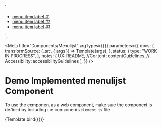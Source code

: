 
<!-- Import component and component styles -->


<!-- Import Docs -->


  `<div class="utrecht-html">
    <ul class="utrecht-menulijst">
        <li class="utrecht-menulijst__item utrecht-menulijst__item--active">
          <a href="#">menu item label #1</a>
        </li>
        <li class="utrecht-menulijst__item">
          <a href="#">menu item label #2</a>
        </li>
         <li class="utrecht-menulijst__item">
          <a href="#">menu item label #3</a>
        </li>
    </ul>
</div>
`;

<Meta
  title="Components/Menulijst"
  argTypes={{}}
  parameters={{
    docs: {
      transformSource: (_src, { args }) => Template(args),
    },
    status: {
      type: "WORK IN PROGRESS",
    },
    notes: {
      UX: README,
      //Content: contentGuidelines,
      // Accessibility: accessibilityGuidelines
    },
  }}
/>

# Demo Implemented menulijst Component

To use the component as a web component, make sure the component is defined by including the components `element.js` file

<Canvas>
  <Story name="menulijst" args={{ href: "#", content: "menulijst" }}>
    {Template.bind({})}
  </Story>
</Canvas>

<ArgsTable story="menulijst" />
